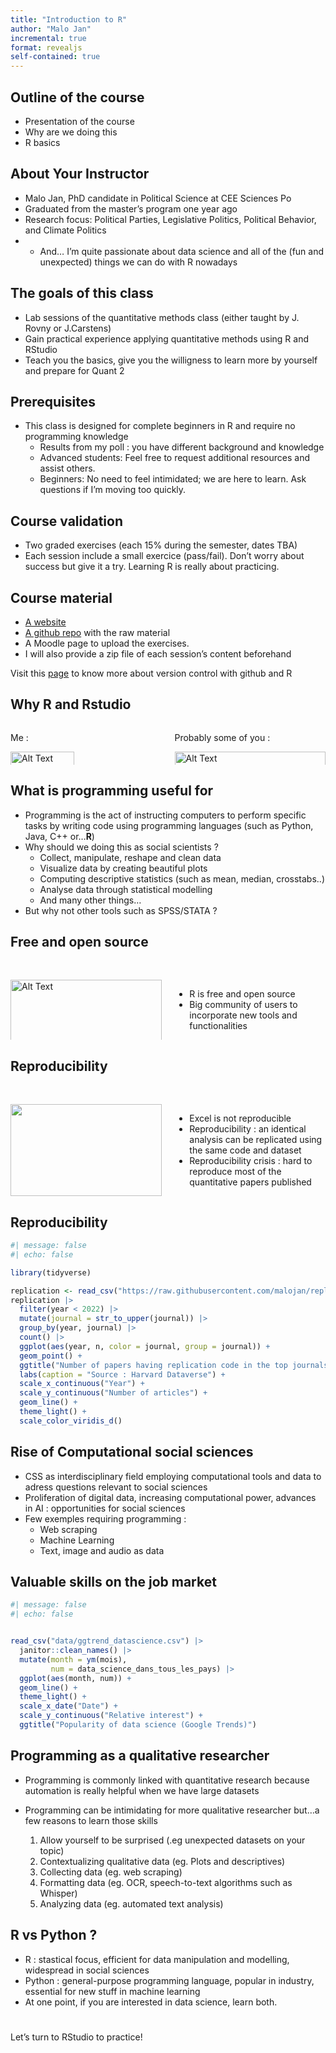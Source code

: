 ```yaml
---
title: "Introduction to R"
author: "Malo Jan"
incremental: true
format: revealjs
self-contained: true
---
```


## Outline of the course

-   Presentation of the course
-   Why are we doing this
-   R basics

## About Your Instructor {.smaller}

-   Malo Jan, PhD candidate in Political Science at CEE Sciences Po
-   Graduated from the master's program one year ago
-   Research focus: Political Parties, Legislative Politics, Political Behavior, and Climate Politics
-   
    -   And... I'm quite passionate about data science and all of the (fun and unexpected) things we can do with R nowadays

## The goals of this class {.smaller}

-   Lab sessions of the quantitative methods class (either taught by J. Rovny or J.Carstens)
-   Gain practical experience applying quantitative methods using R and RStudio
-   Teach you the basics, give you the willigness to learn more by yourself and prepare for Quant 2

## Prerequisites {.smaller}

-   This class is designed for complete beginners in R and require no programming knowledge
    -   Results from my poll : you have different background and knowledge
    -   Advanced students: Feel free to request additional resources and assist others.
    -   Beginners: No need to feel intimidated; we are here to learn. Ask questions if I'm moving too quickly.

## Course validation

-   Two graded exercises (each 15% during the semester, dates TBA)
-   Each session include a small exercice (pass/fail). Don't worry about success but give it a try. Learning R is really about practicing.

## Course material {.smaller}

-   [A website](https://malo-jn.quarto.pub/introduction-to-r/)
-   [A github repo](https://github.com/malojan/intro_r) with the raw material
-   A Moodle page to upload the exercises.
-   I will also provide a zip file of each session's content beforehand

::: {.callout-tip title="To go further with github"}
Visit this [page](https://happygitwithr.com/) to know more about version control with github and R
:::

## Why R and Rstudio

::: columns
::: {.column width="50%"}
Me :

<section><img src="https://pbs.twimg.com/media/DAsjfPjXkAIBoET?format=jpg&amp;name=medium" alt="Alt Text" style="width: 65%; height: auto;"/></section>
:::

::: {.column width="50%"}
Probably some of you :

<section><img src="https://pbs.twimg.com/media/E0PU7M7WYAADjhq?format=jpg&amp;name=medium" alt="Alt Text" style="width: 100%; height: 75%;"/></section>
:::
:::

## What is programming useful for {.smaller}

-   Programming is the act of instructing computers to perform specific tasks by writing code using programming languages (such as Python, Java, C++ or...**R**)
-   Why should we doing this as social scientists ?
    -   Collect, manipulate, reshape and clean data
    -   Visualize data by creating beautiful plots
    -   Computing descriptive statistics (such as mean, median, crosstabs..)
    -   Analyse data through statistical modelling
    -   And many other things...
-   But why not other tools such as SPSS/STATA ?

## Free and open source

<br>

::: columns
::: {.column width="50%"}
<section><img src="https://external-preview.redd.it/k0qBmQyQ2pb4ie2afBIr-BCeYou0cj8vzGU7-EF_3pM.jpg?width=640&amp;crop=smart&amp;auto=webp&amp;s=8ff0c9c519212a2580b2b10ab9b7d31154068e22" alt="Alt Text" style="width: 100%; height: 150%;"/></section>
:::

::: {.column width="50%"}
<ul>

<li>R is free and open source</li>

<li>Big community of users to incorporate new tools and functionalities</li>

</ul>
:::
:::

## Reproducibility {.smaller}

<br>

::: columns
::: {.column width="50%"}
<section><img src="https://scontent.fcdg3-1.fna.fbcdn.net/v/t1.6435-9/56536171_2318770995033884_4492027486531485696_n.jpg?_nc_cat=110&amp;ccb=1-7&amp;_nc_sid=730e14&amp;_nc_ohc=yvp2586xk_8AX_fAdRA&amp;_nc_ht=scontent.fcdg3-1.fna&amp;oh=00_AfCEPwlsIlRobKfq-qClOIhU2fic8xrHhgpZO9S5mfS_Bw&amp;oe=65193809" style="width: 100%; height: 100%;"/></section>
:::

::: {.column width="50%"}
<ul>

<li>Excel is not reproducible</li>

<li>Reproducibility : an identical analysis can be replicated using the same code and dataset</li>

<li>Reproducibility crisis : hard to reproduce most of the quantitative papers published</li>

</ul>
:::
:::

## Reproducibility

```r
#| message: false
#| echo: false

library(tidyverse)

replication <- read_csv("https://raw.githubusercontent.com/malojan/replication/master/data/polsci_replication.csv")
replication |> 
  filter(year < 2022) |> 
  mutate(journal = str_to_upper(journal)) |> 
  group_by(year, journal) |> 
  count() |> 
  ggplot(aes(year, n, color = journal, group = journal)) + 
  geom_point() +
  ggtitle("Number of papers having replication code in the top journals in political science") +
  labs(caption = "Source : Harvard Dataverse") +
  scale_x_continuous("Year") +
  scale_y_continuous("Number of articles") +
  geom_line() +
  theme_light() + 
  scale_color_viridis_d() 
```

## Rise of Computational social sciences

-   CSS as interdisciplinary field employing computational tools and data to adress questions relevant to social sciences
-   Proliferation of digital data, increasing computational power, advances in AI : opportunities for social sciences
-   Few exemples requiring programming :
    -   Web scraping
    -   Machine Learning
    -   Text, image and audio as data

## Valuable skills on the job market

```r
#| message: false
#| echo: false


read_csv("data/ggtrend_datascience.csv") |> 
  janitor::clean_names() |> 
  mutate(month = ym(mois), 
         num = data_science_dans_tous_les_pays) |> 
  ggplot(aes(month, num)) + 
  geom_line() +
  theme_light() +
  scale_x_date("Date") +
  scale_y_continuous("Relative interest") +
  ggtitle("Popularity of data science (Google Trends)")
```

## Programming as a qualitative researcher {.smaller}

-   Programming is commonly linked with quantitative research because automation is really helpful when we have large datasets

-   Programming can be intimidating for more qualitative researcher but...a few reasons to learn those skills

    1.  Allow yourself to be surprised (.eg unexpected datasets on your topic)
    2.  Contextualizing qualitative data (eg. Plots and descriptives)
    3.  Collecting data (eg. web scraping)
    4.  Formatting data (eg. OCR, speech-to-text algorithms such as Whisper)
    5.  Analyzing data (eg. automated text analysis)

## R vs Python ?

-   R : stastical focus, efficient for data manipulation and modelling, widespread in social sciences
-   Python : general-purpose programming language, popular in industry, essential for new stuff in machine learning
-   At one point, if you are interested in data science, learn both.

# 

Let's turn to RStudio to practice!
